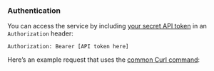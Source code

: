 ### Authentication

You can access the service by including
[your secret API token](https://dashboard.agentfirst.dev/profile) in an `Authorization` header:

```http
Authorization: Bearer [API token here]
```

Here’s an example request that uses the [common Curl command](https://curl.se/):
